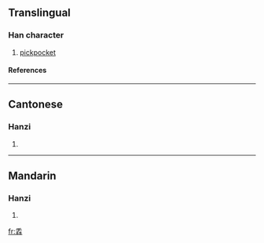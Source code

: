 ==Translingual==
===Han character===
{{Han char|rn=64|rad=手|as=08|sn=12|four=2055<sub>2</sub>|canj=手手手 (QQQ)}}
# [[pickpocket]]
====References====
{{Han ref|kx=0440.181|dkj=12311|hdz=31889.030|uh=63B1|ud=25521|bh=D953|bd=55635}}
----
==Cantonese==
===Hanzi===
{{yue-hanzi|jyut=|y=pa4}}
# {{defn|Cantonese}}
----
==Mandarin==
===Hanzi===
{{cmn-hanzi|pin=[[shǒu]] (shou3)|wg=shou<sup>3</sup>}}
# {{defn|Mandarin}}

[[fr:掱]]